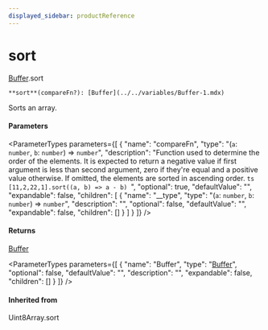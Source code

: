 ```yaml
---
displayed_sidebar: productReference
---
```



# sort

[Buffer](../../interfaces/Buffer.mdx).sort

`**sort**(compareFn?): [Buffer](../../variables/Buffer-1.mdx)`

Sorts an array.

#### Parameters

<ParameterTypes parameters={[
  {
    "name": "compareFn",
    "type": "(`a`: `number`, `b`: `number`) => `number`",
    "description": "Function used to determine the order of the elements. It is expected to return a negative value if first argument is less than second argument, zero if they're equal and a positive value otherwise. If omitted, the elements are sorted in ascending order. ```ts [11,2,22,1].sort((a, b) => a - b) ```",
    "optional": true,
    "defaultValue": "",
    "expandable": false,
    "children": [
      {
        "name": "__type",
        "type": "(`a`: `number`, `b`: `number`) => `number`",
        "description": "",
        "optional": false,
        "defaultValue": "",
        "expandable": false,
        "children": []
      }
    ]
  }
]} />

#### Returns

[Buffer](../../variables/Buffer-1.mdx)

<ParameterTypes parameters={[
  {
    "name": "Buffer",
    "type": "[Buffer](../../variables/Buffer-1.mdx)",
    "optional": false,
    "defaultValue": "",
    "description": "",
    "expandable": false,
    "children": []
  }
]} />

#### Inherited from

Uint8Array.sort
